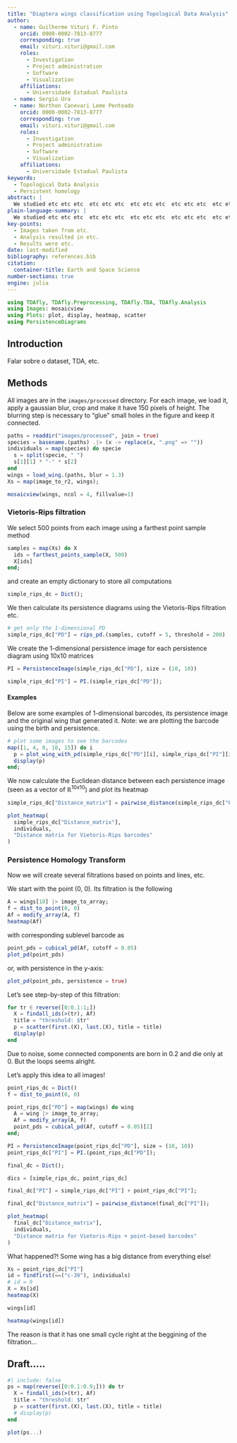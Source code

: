 ```yaml
---
title: "Diaptera wings classification using Topological Data Analysis"
author:
  - name: Guilherme Vituri F. Pinto
    orcid: 0000-0002-7813-8777
    corresponding: true
    email: vituri.vituri@gmail.com
    roles:
      - Investigation
      - Project administration
      - Software
      - Visualization
    affiliations:
      - Universidade Estadual Paulista
  - name: Sergio Ura
  - name: Northon Canevari Leme Penteado  
    orcid: 0000-0002-7813-8777
    corresponding: true
    email: vituri.vituri@gmail.com
    roles:
      - Investigation
      - Project administration
      - Software
      - Visualization
    affiliations:
      - Universidade Estadual Paulista
keywords:
  - Topological Data Analysis
  - Persistent homology
abstract: |
  We studied etc etc etc  etc etc etc  etc etc etc  etc etc etc  etc etc etc  etc etc etc  etc etc etc  etc etc etc  etc etc etc  etc etc etc  etc etc etc  etc etc etc  etc etc etc  etc etc etc 
plain-language-summary: |
  We studied etc etc etc  etc etc etc  etc etc etc  etc etc etc  etc etc etc  etc etc etc  etc etc etc  etc etc etc  etc etc etc  etc etc etc  etc etc etc  etc etc etc  etc etc etc  etc etc etc 
key-points:
  - Images taken from etc.
  - Analysis resulted in etc.
  - Results were etc.
date: last-modified
bibliography: references.bib
citation:
  container-title: Earth and Space Science
number-sections: true
engine: julia
---
```


```julia
using TDAfly, TDAfly.Preprocessing, TDAfly.TDA, TDAfly.Analysis
using Images: mosaicview
using Plots: plot, display, heatmap, scatter
using PersistenceDiagrams
```

## Introduction

Falar sobre o dataset, TDA, etc.

## Methods

All images are in the `images/processed` directory. For each image, we load it, apply a gaussian blur, crop and make it have 150 pixels of height. The blurring step is necessary to "glue" small holes in the figure and keep it connected.

```julia
paths = readdir("images/processed", join = true)
species = basename.(paths) .|> (x -> replace(x, ".png" => ""))
individuals = map(species) do specie
  s = split(specie, " ")
  s[1][1] * "-" * s[2]
end
wings = load_wing.(paths, blur = 1.3)
Xs = map(image_to_r2, wings);
```

```julia
mosaicview(wings, ncol = 4, fillvalue=1)
```

### Vietoris-Rips filtration

We select 500 points from each image using a farthest point sample method

```julia
samples = map(Xs) do X
  ids = farthest_points_sample(X, 500)
  X[ids]
end;
```

and create an empty dictionary to store all computations

```julia
simple_rips_dc = Dict();
```

We then calculate its persistence diagrams using the Vietoris-Rips filtration etc.

```julia
# get only the 1-dimensional PD
simple_rips_dc["PD"] = rips_pd.(samples, cutoff = 5, threshold = 200) .|> last;
```

We create the 1-dimensional persistence image for each persistence diagram using 10x10 matrices

```julia
PI = PersistenceImage(simple_rips_dc["PD"], size = (10, 10))

simple_rips_dc["PI"] = PI.(simple_rips_dc["PD"]);
```

#### Examples

Below are some examples of 1-dimensional barcodes, its persistence image and the original wing that generated it. Note: we are plotting the barcode using the birth and persistence.

```julia
# plot some images to see the barcodes
map([1, 4, 8, 10, 15]) do i
  p = plot_wing_with_pd(simple_rips_dc["PD"][i], simple_rips_dc["PI"][i], samples[i], species[i])
  display(p)
end;
```


We now calculate the Euclidean distance between each persistence image (seen as a vector of $\mathbb{R}^{10x10}$) and plot its heatmap

```julia
simple_rips_dc["Distance_matrix"] = pairwise_distance(simple_rips_dc["PI"]);
```

```julia
plot_heatmap(
  simple_rips_dc["Distance_matrix"], 
  individuals, 
  "Distance matrix for Vietoris-Rips barcodes"
)
```

### Persistence Homology Transform

Now we will create several filtrations based on points and lines, etc.

We start with the point (0, 0). Its filtration is the following

```julia
A = wings[10] |> image_to_array;
f = dist_to_point(0, 0)
Af = modify_array(A, f)
heatmap(Af)
```

with corresponding sublevel barcode as

```julia
point_pds = cubical_pd(Af, cutoff = 0.05)
plot_pd(point_pds)
```

or, with persistence in the y-axis:

```julia
plot_pd(point_pds, persistence = true)
```

Let's see step-by-step of this filtration:

```julia
for tr ∈ reverse([0:0.1:1;])
  X = findall_ids(>(tr), Af)
  title = "threshold: $tr"
  p = scatter(first.(X), last.(X), title = title)
  display(p)
end
```

Due to noise, some connected components are born in 0.2 and die only at 0. But the loops seems alright.

Let's apply this idea to all images!

```julia
point_rips_dc = Dict()
f = dist_to_point(0, 0)

point_rips_dc["PD"] = map(wings) do wing
  A = wing |> image_to_array;
  Af = modify_array(A, f)
  point_pds = cubical_pd(Af, cutoff = 0.05)[2]
end;

PI = PersistenceImage(point_rips_dc["PD"], size = (10, 10))
point_rips_dc["PI"] = PI.(point_rips_dc["PD"]);
```

```julia
final_dc = Dict();

dics = [simple_rips_dc, point_rips_dc]

final_dc["PI"] = simple_rips_dc["PI"] + point_rips_dc["PI"];
```

```julia
final_dc["Distance_matrix"] = pairwise_distance(final_dc["PI"]);
```

```julia
plot_heatmap(
  final_dc["Distance_matrix"], 
  individuals, 
  "Distance matrix for Vietoris-Rips + point-based barcodes"
)
```

What happened?! Some wing has a big distance from everything else!

```julia
Xs = point_rips_dc["PI"]
id = findfirst(==("c-39"), individuals)
# id = 9
X = Xs[id]
heatmap(X)
```

```julia
wings[id]
```

```julia
heatmap(wings[id])
```

The reason is that it has one small cycle right at the beggining of the filtration...

## Draft.....

```julia
#| include: false 
ps = map(reverse([0:0.1:0.9;])) do tr
  X = findall_ids(>(tr), Af)
  title = "threshold: $tr"
  p = scatter(first.(X), last.(X), title = title)
  # display(p)
end

plot(ps...)
```
